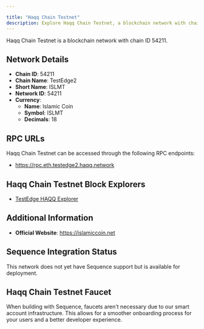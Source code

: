 ```yaml
---

title: "Haqq Chain Testnet"
description: Explore Haqq Chain Testnet, a blockchain network with chain ID 54211. Learn about its native currency, Islamic Coin, and how to interact with the network.
---
```




Haqq Chain Testnet is a blockchain network with chain ID 54211.

## Network Details

- **Chain ID**: 54211
- **Chain Name**: TestEdge2
- **Short Name**: ISLMT
- **Network ID**: 54211
- **Currency**: 
  - **Name**: Islamic Coin
  - **Symbol**: ISLMT
  - **Decimals**: 18

## RPC URLs

Haqq Chain Testnet can be accessed through the following RPC endpoints:

- https://rpc.eth.testedge2.haqq.network

## Haqq Chain Testnet Block Explorers

- [TestEdge HAQQ Explorer](https://explorer.testedge2.haqq.network)

## Additional Information

- **Official Website**: https://islamiccoin.net

## Sequence Integration Status

This network does not yet have Sequence support but is available for deployment.

## Haqq Chain Testnet Faucet

When building with Sequence, faucets aren't necessary due to our smart account infrastructure. This allows for a smoother onboarding process for your users and a better developer experience.
